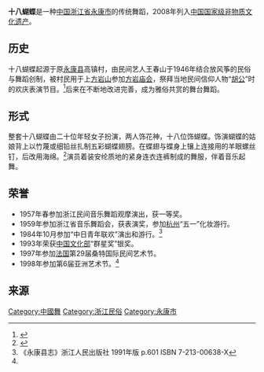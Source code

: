 {{中国非物质文化遗产 |
名称 = 十八蝴蝶 |
图片 = |
申报地区或单位 = [[浙江省|浙江省]][[永康市|永康市]]|
序号 = 644 |
编号项目 = Ⅲ-47 |
登录时间 = 2008年 |
备注 =  |
分类 = 传统舞蹈 |
|省区市 = 浙江
}}

'''十八蝴蝶'''是一种[[中国|中国]][[浙江省|浙江省]][[永康市|永康市]]的传统舞蹈，2008年列入[[中国国家级非物质文化遗产|中国国家级非物质文化遗产]]。

== 历史 ==
十八蝴蝶起源于原[[永康县|永康县]]高镇村，由民间艺人王春山于1946年结合放风筝的民俗与舞蹈创制，被村民用于上[[方岩山|方岩山]]参加[[方岩庙会|方岩庙会]]，祭拜当地民间信仰人物“[[胡则|胡公]]”时的欢庆表演节目。<ref name="#1">{{Cite web |url=http://www.zjol.com.cn/05culture/system/2007/06/09/008513208.shtml |title=十八蝴蝶：大小蝴蝶齐翩翩 |accessdate=2010-07-31 |archive-date=2016-03-04 |archive-url=https://web.archive.org/web/20160304192731/http://www.zjol.com.cn/05culture/system/2007/06/09/008513208.shtml |dead-url=no }}</ref>后来在不断地改进完善，成为雅俗共赏的舞台舞蹈。

== 形式 ==
整套十八蝴蝶由二十位年轻女子扮演，两人饰花神，十八位饰蝴蝶。饰演蝴蝶的姑娘背上以竹蔑或细铅丝扎制五彩蝴蝶翅膀。在蝶翅与蝶身上镶上连接用的羊眼螺丝钉，后改用海绵。<ref>{{Cite web |url=http://www.qikan.com.cn/Article/ysbj/ysbj200808/ysbj20080807-1.html |title=《永康“十八蝴蝶”生态现状调查报告·二、“十八蝴蝶”的生态现状调查》 |accessdate=2010-07-31 |archive-date=2016-03-04 |archive-url=https://web.archive.org/web/20160304140356/http://www.qikan.com.cn/Article/ysbj/ysbj200808/ysbj20080807-1.html |dead-url=no }}</ref>演员着装安纶质地的紧身连衣连裤制成的舞服，伴着音乐起舞。

== 荣誉 ==
*1957年春参加浙江民间音乐舞蹈观摩演出，获一等奖。
*1959年参加浙江省音乐舞蹈会，获表演奖，参加[[杭州|杭州]]“五一”化妆游行。
*1984年10月参加“中日青年联欢”演出和游行。<ref>《永康县志》浙江人民出版社 1991年版 p.601 ISBN 7-213-00638-X</ref>
*1993年荣获[[中国文化部|中国文化部]]“群星奖”银奖。
*1997年参加[[法国|法国]]第29届桑特国际民间艺术节。
*1998年参加第6届亚洲艺术节。<ref name="#1"/>

== 来源 ==
{{reflist}}

[[Category:中國舞|Category:中國舞]]
[[Category:浙江民俗|Category:浙江民俗]]
[[Category:永康市|Category:永康市]]